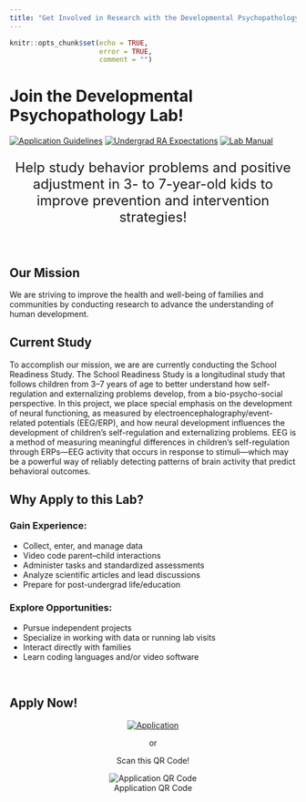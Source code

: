 ```yaml
---
title: "Get Involved in Research with the Developmental Psychopathology Lab!"
---
```


```r
knitr::opts_chunk$set(echo = TRUE,
                      error = TRUE,
                      comment = "")
```


# Join the Developmental Psychopathology Lab!

[![Application Guidelines](images/applicationGuidelines.png)](https://devpsylab.github.io/LabWiki/prospective-undergradRA.html)
[![Undergrad RA Expectations](images/labExpectations.png)](https://devpsylab.github.io/LabWiki/expectations-undergradRA.html)
[![Lab Manual](images/labManual.png)](https://devpsylab.github.io/LabWiki/manual.html)

<center>

<font size = 5>

Help study behavior problems and positive adjustment in 3- to 7-year-old kids to improve prevention and intervention strategies!

</font>

</center>

<br>

## Our Mission

We are striving to improve the health and well-being of families and communities by conducting research to advance the understanding of human development.

## Current Study

To accomplish our mission, we are are currently conducting the School Readiness Study.
The School Readiness Study is a longitudinal study that follows children from 3–7 years of age to better understand how self-regulation and externalizing problems develop, from a bio-psycho-social perspective.
In this project, we place special emphasis on the development of neural functioning, as measured by electroencephalography/event-related potentials (EEG/ERP), and how neural development influences the development of children’s self-regulation and externalizing problems. EEG is a method of measuring meaningful differences in children’s self-regulation through ERPs—EEG activity that occurs in response to stimuli—which may be a powerful way of reliably detecting patterns of brain activity that predict behavioral outcomes.

## Why Apply to this Lab?

### Gain Experience:

* Collect, enter, and manage data 
* Video code parent–child interactions
* Administer tasks and standardized assessments
* Analyze scientific articles and lead discussions
* Prepare for post-undergrad life/education

### Explore Opportunities:

* Pursue independent projects
* Specialize in working with data or running lab visits
* Interact directly with families
* Learn coding languages and/or video software

<br>

## Apply Now!

<center>

[![Application](images/apply.png)](https://uiowa.qualtrics.com/jfe/form/SV_6foZRkaDKfsPf49?Q_JFE=qdg)

or

Scan this QR Code!

![Application QR Code](images/qr.jpg)

</center>